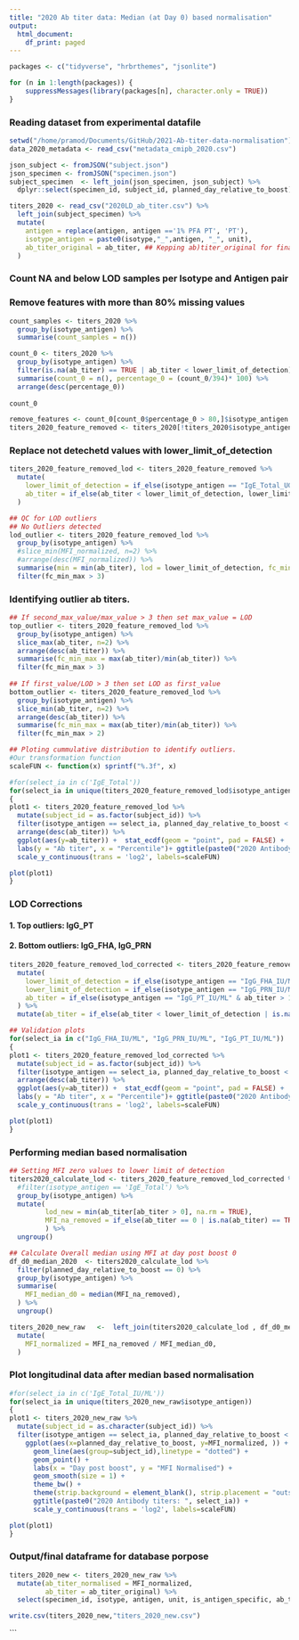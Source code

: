 ```yaml
---
title: "2020 Ab titer data: Median (at Day 0) based normalisation"
output:
  html_document:
    df_print: paged
---
```


```r
packages <- c("tidyverse", "hrbrthemes", "jsonlite")

for (n in 1:length(packages)) {
    suppressMessages(library(packages[n], character.only = TRUE))
}

```

### Reading dataset from experimental datafile
```r
setwd("/home/pramod/Documents/GitHub/2021-Ab-titer-data-normalisation")
data_2020_metadata <- read_csv("metadata_cmipb_2020.csv")

json_subject <- fromJSON("subject.json") 
json_specimen <- fromJSON("specimen.json")
subject_specimen  <- left_join(json_specimen, json_subject) %>%
  dplyr::select(specimen_id, subject_id, planned_day_relative_to_boost)

titers_2020 <- read_csv("2020LD_ab_titer.csv") %>%
  left_join(subject_specimen) %>%
  mutate(
    antigen = replace(antigen, antigen =='1% PFA PT', 'PT'),
    isotype_antigen = paste0(isotype,"_",antigen, "_", unit),
    ab_titer_original = ab_titer, ## Kepping ab)titer_original for final dataframe
  ) 

```
### Count NA and below LOD samples per Isotype and Antigen pair 
### Remove features with more than 80% missing values
```r
count_samples <- titers_2020 %>%
  group_by(isotype_antigen) %>%
  summarise(count_samples = n())

count_0 <- titers_2020 %>%
  group_by(isotype_antigen) %>%
  filter(is.na(ab_titer) == TRUE | ab_titer < lower_limit_of_detection) %>%
  summarise(count_0 = n(), percentage_0 = (count_0/394)* 100) %>%
  arrange(desc(percentage_0))
  
count_0

remove_features <- count_0[count_0$percentage_0 > 80,]$isotype_antigen
titers_2020_feature_removed <- titers_2020[!titers_2020$isotype_antigen %in% remove_features, ]
```
### Replace not detechetd values with lower_limit_of_detection
```r
titers_2020_feature_removed_lod <- titers_2020_feature_removed %>%
  mutate(
    lower_limit_of_detection = if_else(isotype_antigen == "IgE_Total_UG/ML", 2.09613325980121, lower_limit_of_detection), ## Correct LOD for IgE_Total_UG/ML
    ab_titer = if_else(ab_titer < lower_limit_of_detection, lower_limit_of_detection, ab_titer)
  ) 

## QC for LOD outliers
## No Outliers detected
lod_outlier <- titers_2020_feature_removed_lod %>%
  group_by(isotype_antigen) %>%
  #slice_min(MFI_normalized, n=2) %>%
  #arrange(desc(MFI_normalized)) %>%
  summarise(min = min(ab_titer), lod = lower_limit_of_detection, fc_min_max = lower_limit_of_detection/min(ab_titer)) %>%
  filter(fc_min_max > 3)
```


### Identifying outlier ab titers.
```r
## If second_max_value/max_value > 3 then set max_value = LOD
top_outlier <- titers_2020_feature_removed_lod %>%
  group_by(isotype_antigen) %>%
  slice_max(ab_titer, n=2) %>%
  arrange(desc(ab_titer)) %>%
  summarise(fc_min_max = max(ab_titer)/min(ab_titer)) %>%
  filter(fc_min_max > 3)
  
## If first_value/LOD > 3 then set LOD as first_value
bottom_outlier <- titers_2020_feature_removed_lod %>%
  group_by(isotype_antigen) %>%
  slice_min(ab_titer, n=2) %>%
  arrange(desc(ab_titer)) %>%
  summarise(fc_min_max = max(ab_titer)/min(ab_titer)) %>%
  filter(fc_min_max > 2)

## Ploting cummulative distribution to identify outliers.
#Our transformation function
scaleFUN <- function(x) sprintf("%.3f", x)

#for(select_ia in c('IgE_Total'))
for(select_ia in unique(titers_2020_feature_removed_lod$isotype_antigen))
{
plot1 <- titers_2020_feature_removed_lod %>%
  mutate(subject_id = as.factor(subject_id)) %>%
  filter(isotype_antigen == select_ia, planned_day_relative_to_boost < 50) %>%
  arrange(desc(ab_titer)) %>%
  ggplot(aes(y=ab_titer)) +  stat_ecdf(geom = "point", pad = FALSE) +
  labs(y = "Ab titer", x = "Percentile")+ ggtitle(paste0("2020 Antibody titers (" , select_ia, ")")) + theme_bw() +
  scale_y_continuous(trans = 'log2', labels=scaleFUN)

plot(plot1)
}
```

### LOD Corrections
#### 1. Top outliers: IgG_PT
#### 2. Bottom outliers: IgG_FHA, IgG_PRN
```r
titers_2020_feature_removed_lod_corrected <- titers_2020_feature_removed_lod %>%
  mutate(
    lower_limit_of_detection = if_else(isotype_antigen == "IgG_FHA_IU/ML", 4.67953450834645, lower_limit_of_detection), ## Correct LOD for IgG_FHA
    lower_limit_of_detection = if_else(isotype_antigen == "IgG_PRN_IU/ML", 6.20594906363301, lower_limit_of_detection), ## Correct LOD for IgG_PRN
    ab_titer = if_else(isotype_antigen == "IgG_PT_IU/ML" & ab_titer > 15000 , lower_limit_of_detection, ab_titer), ## Correct top outlier for IgG_PT 
  ) %>%
  mutate(ab_titer = if_else(ab_titer < lower_limit_of_detection | is.na(ab_titer) == TRUE, lower_limit_of_detection, ab_titer)) ## Setting ab titers to LOD for new LOD definitions

## Validation plots
for(select_ia in c("IgG_FHA_IU/ML", "IgG_PRN_IU/ML", "IgG_PT_IU/ML"))
{
plot1 <- titers_2020_feature_removed_lod_corrected %>%
  mutate(subject_id = as.factor(subject_id)) %>%
  filter(isotype_antigen == select_ia, planned_day_relative_to_boost < 50) %>%
  arrange(desc(ab_titer)) %>%
  ggplot(aes(y=ab_titer)) +  stat_ecdf(geom = "point", pad = FALSE) +
  labs(y = "Ab titer", x = "Percentile")+ ggtitle(paste0("2020 Antibody titers (" , select_ia, ")")) + theme_bw() +
  scale_y_continuous(trans = 'log2', labels=scaleFUN)

plot(plot1)
}

```
### Performing median based normalisation

```r
## Setting MFI zero values to lower limit of detection
titers2020_calculate_lod <- titers_2020_feature_removed_lod_corrected %>%
  #filter(isotype_antigen == 'IgE_Total') %>%
  group_by(isotype_antigen) %>%
  mutate(
         lod_new = min(ab_titer[ab_titer > 0], na.rm = TRUE),
         MFI_na_removed = if_else(ab_titer == 0 | is.na(ab_titer) == TRUE, lod_new, ab_titer)
         ) %>%
  ungroup() 

## Calculate Overall median using MFI at day post boost 0
df_d0_median_2020  <- titers2020_calculate_lod %>%
  filter(planned_day_relative_to_boost == 0) %>%
  group_by(isotype_antigen) %>%
  summarise(
    MFI_median_d0 = median(MFI_na_removed),
  ) %>%
  ungroup() 

titers_2020_new_raw   <-  left_join(titers2020_calculate_lod , df_d0_median_2020 , by = "isotype_antigen") %>%
  mutate(
    MFI_normalized = MFI_na_removed / MFI_median_d0,
  )
```

### Plot longitudinal data after median based normalisation
```r

#for(select_ia in c('IgE_Total_IU/ML'))
for(select_ia in unique(titers_2020_new_raw$isotype_antigen))
{
plot1 <- titers_2020_new_raw %>%
  mutate(subject_id = as.character(subject_id)) %>%
  filter(isotype_antigen == select_ia, planned_day_relative_to_boost < 50) %>%
    ggplot(aes(x=planned_day_relative_to_boost, y=MFI_normalized, )) +
      geom_line(aes(group=subject_id),linetype = "dotted") +
      geom_point() + 
      labs(x = "Day post boost", y = "MFI Normalised") + 
      geom_smooth(size = 1) +
      theme_bw() +
      theme(strip.background = element_blank(), strip.placement = "outside") +
      ggtitle(paste0("2020 Antibody titers: ", select_ia)) +
      scale_y_continuous(trans = 'log2', labels=scaleFUN)

plot(plot1)
}
```
### Output/final dataframe for database porpose
```r
titers_2020_new <- titers_2020_new_raw %>%
  mutate(ab_titer_normalised = MFI_normalized,
         ab_titer = ab_titer_original) %>%
  select(specimen_id, isotype, antigen, unit, is_antigen_specific, ab_titer, ab_titer_normalised, lower_limit_of_detection) 

write.csv(titers_2020_new,"titers_2020_new.csv")
```
```

